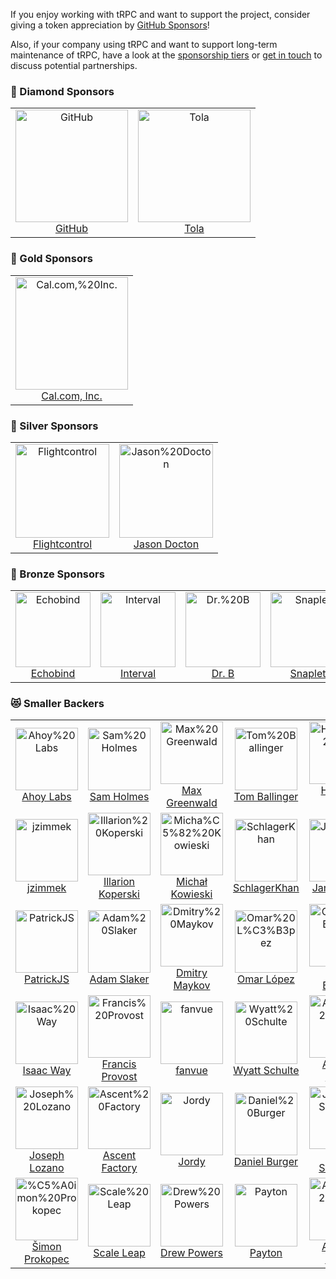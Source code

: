 <head>
  <link rel="canonical" href="https://trpc.io/docs/sponsors" />
</head>


If you enjoy working with tRPC and want to support the project, consider giving a token appreciation by [GitHub Sponsors](https://trpc.io/sponsor)!

Also, if your company using tRPC and want to support long-term maintenance of tRPC, have a look at the [sponsorship tiers](https://trpc.io/sponsor) or [get in touch](mailto:alex@trpc.io) to discuss potential partnerships.

<GithubSponsorButton />

<!-- SPONSORS:LIST:START -->
<!-- prettier-ignore-start -->
<!-- markdownlint-disable -->

### 💎 Diamond Sponsors

<table>
  <tr>
   <td align="center"><a href="https://github.com/about?ref=trpc"><img src="https://avatars.githubusercontent.com/u/9919?v=4&s=180" width="180" alt="GitHub"/><br />GitHub</a></td>
   <td align="center"><a href="https://tolahq.com/?ref=trpc"><img src="https://avatars.githubusercontent.com/u/92736868?v=4&s=180" width="180" alt="Tola"/><br />Tola</a></td>
  </tr>
</table>

### 🥇 Gold Sponsors

<table>
  <tr>
   <td align="center"><a href="https://cal.com/?ref=trpc"><img src="https://avatars.githubusercontent.com/u/79145102?v=4&s=180" width="180" alt="Cal.com,%20Inc."/><br />Cal.com, Inc.</a></td>
  </tr>
</table>

### 🥈 Silver Sponsors

<table>
  <tr>
   <td align="center"><a href="https://flightcontrol.dev/?ref=trpc"><img src="https://avatars.githubusercontent.com/u/87621213?v=4&s=150" width="150" alt="Flightcontrol"/><br />Flightcontrol</a></td>
   <td align="center"><a href="http://youarerad.org/?ref=trpc"><img src="https://avatars.githubusercontent.com/u/22589564?u=00737f7066b9bb06314a1ad7ca099ab252e101eb&v=4&s=150" width="150" alt="Jason%20Docton"/><br />Jason Docton</a></td>
  </tr>
</table>

### 🥉 Bronze Sponsors

<table>
  <tr>
   <td align="center"><a href="http://echobind.com/?ref=trpc"><img src="https://avatars.githubusercontent.com/u/570840?v=4&s=120" width="120" alt="Echobind"/><br />Echobind</a></td>
   <td align="center"><a href="https://interval.com/?ref=trpc"><img src="https://avatars.githubusercontent.com/u/67802063?v=4&s=120" width="120" alt="Interval"/><br />Interval</a></td>
   <td align="center"><a href="https://github.com/hidrb"><img src="https://avatars.githubusercontent.com/u/77294655?v=4&s=120" width="120" alt="Dr.%20B"/><br />Dr. B</a></td>
   <td align="center"><a href="https://snaplet.dev/?ref=trpc"><img src="https://avatars.githubusercontent.com/u/69029941?v=4&s=120" width="120" alt="Snaplet"/><br />Snaplet</a></td>
   <td align="center"><a href="http://flylance.com/?ref=trpc"><img src="https://avatars.githubusercontent.com/u/67534310?v=4&s=120" width="120" alt="Flylance"/><br />Flylance</a></td>
  </tr>
</table>

### 😻 Smaller Backers

<table>
  <tr>
   <td align="center"><a href="https://faraday.dev/?ref=trpc"><img src="https://avatars.githubusercontent.com/u/95662801?v=4&s=100" width="100" alt="Ahoy%20Labs"/><br />Ahoy Labs</a></td>
   <td align="center"><a href="https://samholmes.dev/?ref=trpc"><img src="https://avatars.githubusercontent.com/u/8385528?u=38b5d2445c5ca1d586bd82d4e404986d507fda28&v=4&s=100" width="100" alt="Sam%20Holmes"/><br />Sam Holmes</a></td>
   <td align="center"><a href="https://maxgreenwald.me/?ref=trpc"><img src="https://avatars.githubusercontent.com/u/2615374?u=4c1402dd1e4e8ff7514f2e300adfe9b75ae76e85&v=4&s=100" width="100" alt="Max%20Greenwald"/><br />Max Greenwald</a></td>
   <td align="center"><a href="http://ballingt.com/?ref=trpc"><img src="https://avatars.githubusercontent.com/u/458879?u=4b045ac75d721b6ac2b42a74d7d37f61f0414031&v=4&s=100" width="100" alt="Tom%20Ballinger"/><br />Tom Ballinger</a></td>
   <td align="center"><a href="https://hampuskraft.com/?ref=trpc"><img src="https://avatars.githubusercontent.com/u/24176136?u=87f4c5cd23ae2c8b66cfca5f2ac393795b9fbf13&v=4&s=100" width="100" alt="Hampus%20Kraft"/><br />Hampus Kraft</a></td>
   <td align="center"><a href="https://github.com/danielyogel"><img src="https://avatars.githubusercontent.com/u/2037064?u=625c1b7bf16f83a378545126927aebed2db86bac&v=4&s=100" width="100" alt="Daniel%20Yogel"/><br />Daniel Yogel</a></td>
  </tr>
  <tr>
   <td align="center"><a href="https://github.com/jzimmek"><img src="https://avatars.githubusercontent.com/u/40382?u=72d3eac4641aaf8dba497e986a55d93d12012cd2&v=4&s=100" width="100" alt="jzimmek"/><br />jzimmek</a></td>
   <td align="center"><a href="https://www.illarionvk.com/?ref=trpc"><img src="https://avatars.githubusercontent.com/u/5012724?u=f6f510f226382df2ebcea4a1935aaa94eacfcda4&v=4&s=100" width="100" alt="Illarion%20Koperski"/><br />Illarion Koperski</a></td>
   <td align="center"><a href="https://github.com/utevo"><img src="https://avatars.githubusercontent.com/u/29740731?u=8582d7cf3bee56a610b6db878a7627cbdf32d8de&v=4&s=100" width="100" alt="Micha%C5%82%20Kowieski"/><br />Michał Kowieski</a></td>
   <td align="center"><a href="https://iamkhan.io/?ref=trpc"><img src="https://avatars.githubusercontent.com/u/6490268?v=4&s=100" width="100" alt="SchlagerKhan"/><br />SchlagerKhan</a></td>
   <td align="center"><a href="http://jwyce.gg/?ref=trpc"><img src="https://avatars.githubusercontent.com/u/16946573?u=a67088146d57205cf6201bee1add2e24cd811229&v=4&s=100" width="100" alt="Jared%20Wyce"/><br />Jared Wyce</a></td>
   <td align="center"><a href="https://farazpatankar.com/?ref=trpc"><img src="https://avatars.githubusercontent.com/u/10681116?u=707f054b6651fcf93e5297b2142d15e772712e4a&v=4&s=100" width="100" alt="Faraz%20Patankar"/><br />Faraz Patankar</a></td>
  </tr>
  <tr>
   <td align="center"><a href="https://patrickjs.com/?ref=trpc"><img src="https://avatars.githubusercontent.com/u/1016365?u=47d964a94849ae3bd59cc1a66e5f4aad0c43d2a2&v=4&s=100" width="100" alt="PatrickJS"/><br />PatrickJS</a></td>
   <td align="center"><a href="https://github.com/aslaker"><img src="https://avatars.githubusercontent.com/u/51129804?u=72424dea624e663c5df731ad9852636f5c4471e5&v=4&s=100" width="100" alt="Adam%20Slaker"/><br />Adam Slaker</a></td>
   <td align="center"><a href="https://github.com/dmaykov"><img src="https://avatars.githubusercontent.com/u/6147048?u=8ae662ac99e91917062164de0d9404002b99cf2e&v=4&s=100" width="100" alt="Dmitry%20Maykov"/><br />Dmitry Maykov</a></td>
   <td align="center"><a href="https://www.linkedin.com/in/zomars/?ref=trpc"><img src="https://avatars.githubusercontent.com/u/3504472?u=e0fa7d7acefff37b6735387dc45d448717dbf8e2&v=4&s=100" width="100" alt="Omar%20L%C3%B3pez"/><br />Omar López</a></td>
   <td align="center"><a href="https://chrisbradley.dev/?ref=trpc"><img src="https://avatars.githubusercontent.com/u/11767079?u=e64f67faffd350af19aa896ff89a0708829e9a2a&v=4&s=100" width="100" alt="Chris%20Bradley"/><br />Chris Bradley</a></td>
   <td align="center"><a href="https://elsakaan.dev/?ref=trpc"><img src="https://avatars.githubusercontent.com/u/20271968?u=ab95f47bb661569e9b4ab1dadfdb802b77f9d1c6&v=4&s=100" width="100" alt="Ahmed%20Elsakaan"/><br />Ahmed Elsakaan</a></td>
  </tr>
  <tr>
   <td align="center"><a href="https://github.com/iway1"><img src="https://avatars.githubusercontent.com/u/12774588?u=1d1a22c436f2b74250219c1c1dc32023b6b19c0f&v=4&s=100" width="100" alt="Isaac%20Way"/><br />Isaac Way</a></td>
   <td align="center"><a href="http://francisprovost.com/?ref=trpc"><img src="https://avatars.githubusercontent.com/u/6840361?v=4&s=100" width="100" alt="Francis%20Provost"/><br />Francis Provost</a></td>
   <td align="center"><a href="https://www.fanvue.com/?ref=trpc"><img src="https://avatars.githubusercontent.com/u/72873652?v=4&s=100" width="100" alt="fanvue"/><br />fanvue</a></td>
   <td align="center"><a href="https://github.com/Wyatt-SG"><img src="https://avatars.githubusercontent.com/u/42128929?u=15dfd6d0ab827079a400ce33f0f78408637cb5ec&v=4&s=100" width="100" alt="Wyatt%20Schulte"/><br />Wyatt Schulte</a></td>
   <td align="center"><a href="https://github.com/andrew-werdna"><img src="https://avatars.githubusercontent.com/u/8261769?u=ef025d7679533700957db0df9f74bd5d7d8c4a2a&v=4&s=100" width="100" alt="Andrew%20Brown"/><br />Andrew Brown</a></td>
   <td align="center"><a href="https://jonas-strassel.de/?ref=trpc"><img src="https://avatars.githubusercontent.com/u/4662748?u=e4a5cc2d110935a5c88fcbc02925d733fcc0bbb9&v=4&s=100" width="100" alt="Jonas%20Strassel"/><br />Jonas Strassel</a></td>
  </tr>
  <tr>
   <td align="center"><a href="https://josephlozano.dev/?ref=trpc"><img src="https://avatars.githubusercontent.com/u/12260694?u=ff3b7d8dd83573506fc866e4581d916544ee15e8&v=4&s=100" width="100" alt="Joseph%20Lozano"/><br />Joseph Lozano</a></td>
   <td align="center"><a href="https://github.com/AscentFactory"><img src="https://avatars.githubusercontent.com/u/33631274?v=4&s=100" width="100" alt="Ascent%20Factory"/><br />Ascent Factory</a></td>
   <td align="center"><a href="https://frontj.com/?ref=trpc"><img src="https://avatars.githubusercontent.com/u/39324973?u=38ba70c6775135f0abfdd79834243cc877cdb2a4&v=4&s=100" width="100" alt="Jordy"/><br />Jordy</a></td>
   <td align="center"><a href="http://danielburger.online/?ref=trpc"><img src="https://avatars.githubusercontent.com/u/34251194?u=2cad4388c1544e539ecb732d656e42fb07b4ff2d&v=4&s=100" width="100" alt="Daniel%20Burger"/><br />Daniel Burger</a></td>
   <td align="center"><a href="https://github.com/JohnShahawy"><img src="https://avatars.githubusercontent.com/u/13843114?u=9604e985cff42b118d16c17d94701b33920f515e&v=4&s=100" width="100" alt="John%20Shahawy"/><br />John Shahawy</a></td>
   <td align="center"><a href="https://xstevenyung.com/?ref=trpc"><img src="https://avatars.githubusercontent.com/u/7261258?u=06bf3cb26991365623547a8d72b58f5c8f4e5c15&v=4&s=100" width="100" alt="Steven%20Yung"/><br />Steven Yung</a></td>
  </tr>
  <tr>
   <td align="center"><a href="https://github.com/prokopec-simon"><img src="https://avatars.githubusercontent.com/u/97883441?v=4&s=100" width="100" alt="%C5%A0imon%20Prokopec"/><br />Šimon Prokopec</a></td>
   <td align="center"><a href="https://www.scaleleap.com/?ref=trpc"><img src="https://avatars.githubusercontent.com/u/41709180?v=4&s=100" width="100" alt="Scale%20Leap"/><br />Scale Leap</a></td>
   <td align="center"><a href="https://github.com/drwpwrs"><img src="https://avatars.githubusercontent.com/u/49917220?u=ceb7a6b68f6366882ac7bc599383382f48e41e94&v=4&s=100" width="100" alt="Drew%20Powers"/><br />Drew Powers</a></td>
   <td align="center"><a href="https://github.com/whamsicore"><img src="https://avatars.githubusercontent.com/u/571679?u=9aba0f1e834b886fe983ae9622f12847721312da&v=4&s=100" width="100" alt="Payton"/><br />Payton</a></td>
   <td align="center"><a href="https://armand-salle.fr/?ref=trpc"><img src="https://avatars.githubusercontent.com/u/28579123?u=599cf31dd442873b22f68d2973bad4b5c48d6f9f&v=4&s=100" width="100" alt="Armand%20SALLE"/><br />Armand SALLE</a></td>
  </tr>
</table>

<!-- markdownlint-restore -->
<!-- prettier-ignore-end -->

<!-- SPONSORS:LIST:END -->
